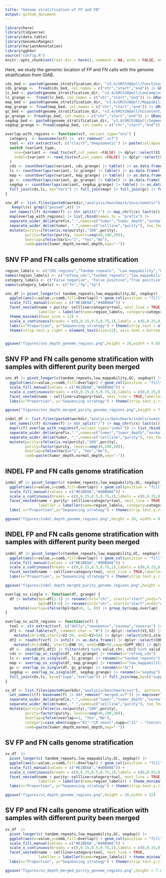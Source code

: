 ```yaml
---
title: "Genome stratification of FP and FN"
output: github_document
---
```


```r
library(here)
library(tidyverse)
library(data.table)
library(GenomicRanges)
library(VariantAnnotation)
library(ggh4x)
source("config.R")
knitr::opts_chunk$set(root.dir = here(), comment = NA, echo = FALSE, message = FALSE, warnings = FALSE, include = TRUE, fig.align = 'center',fig.retina=2)
```

Here, we study the genomic location of FP and FN calls with the genome stratification from GIAB.

```r
cds_bed <- paste0(genome_stratification_dir, "v3.4/GRCh38@all/Functional/GRCh38_refseq_cds.bed.gz")
cds_grange <-  fread(cds_bed, col.names = c("chr","start","end")) |> GRanges()
lc_bed <- paste0(genome_stratification_dir, "v3.4/GRCh38@all/LowComplexity/GRCh38_AllTandemRepeats.bed.gz")
lc_grange <-  fread(lc_bed, col.names = c("chr","start","end")) |> GRanges()
map_bed <- paste0(genome_stratification_dir, "v3.4/GRCh38@all/Mappability/GRCh38_lowmappabilityall.bed.gz")
map_grange <- fread(map_bed, col.names = c("chr","start","end")) |> GRanges()
gc_bed <- paste0(genome_stratification_dir, "v3.4/GRCh38@all/GCcontent/GRCh38_gclt30orgt55_slop50.bed.gz")
gc_grange <- fread(gc_bed, col.names = c("chr","start","end")) |> GRanges()
segdup_bed <- paste0(genome_stratification_dir, "v3.4/GRCh38@all/SegmentalDuplications/GRCh38_segdups.bed.gz")
segdup_grange <- fread(segdup_bed, col.names = c("chr","start","end")) |> GRanges()
```

```r
overlap_with_regions <- function(vcf, variant_type="snv") {
  category  <- basename(vcf) |>  str_remove(".vcf")
  tool <- str_extract(vcf, c("clairS","deepsomatic") |> paste(collapse = "|"))
  switch (variant_type,
    snv={variant <- read_tsv(vcf,col_names =FALSE) |> dplyr::select(X1, X2) |>mutate(chr=X1, start=X2, end=X2) |> dplyr::select(chr,start,end) |> dplyr::filter( chr %in% paste0("chr",c(1:22,"X","Y")) ) |> GRanges()},
    indel={variant <- read_tsv(vcf,col_names =FALSE) |> dplyr::select(X1, X2) |> mutate(chr=X1, start=X2-50,end=X2+50) |> dplyr::select(chr,start,end) |> dplyr::filter( chr %in% paste0("chr",c(1:22,"X","Y")) ) |> GRanges()}
  )
  cds <- countOverlaps(variant, cds_grange) |> table() |> as.data.frame() |> mutate(Var1=ifelse(Var1 %in% c("0","1"), as.character(Var1), "1")) |> group_by(Var1) |> summarise(Freq=sum(Freq)) |> ungroup() |> rename(Freq="refseq_cds") 
  lc <- countOverlaps(variant, lc_grange) |> table() |> as.data.frame() |> mutate(Var1=ifelse(Var1 %in% c("0","1"), as.character(Var1), "1")) |> group_by(Var1) |> summarise(Freq=sum(Freq)) |> ungroup() |> rename(Freq="tandem_repeats") 
  map <- countOverlaps(variant, map_grange) |> table() |> as.data.frame() |> mutate(Var1=ifelse(Var1 %in% c("0","1"), as.character(Var1), "1")) |> group_by(Var1) |> summarise(Freq=sum(Freq)) |> ungroup() |> rename(Freq="low_mappability") 
  gc <- countOverlaps(variant, gc_grange) |> table() |> as.data.frame() |> mutate(Var1=ifelse(Var1 %in% c("0","1"), as.character(Var1), "1")) |> group_by(Var1) |> summarise(Freq=sum(Freq)) |> ungroup() |> rename(Freq="GC") 
  segdup <- countOverlaps(variant, segdup_grange) |> table() |> as.data.frame() |> mutate(Var1=ifelse(Var1 %in% c("0","1"), as.character(Var1), "1")) |> group_by(Var1) |> summarise(Freq=sum(Freq)) |> ungroup() |> rename(Freq="segdup") 
  full_join(cds,lc, by="Var1") |> full_join(map) |> full_join(gc) |> full_join(segdup) |> add_column(tool=tool, category=category)
}
```

```r
snv_df <- list.files(paste0(workdir,"analysis/benchmark/snvs/somatic"), pattern = "^fp.vcf|^fn.vcf", full.names = TRUE, recursive = TRUE) |> 
   keep(\(x) grepl("passed",x)) |> 
  set_names(\(f) dirname(f) |> str_split("/") |> map_chr(\(x) last(x))|> str_remove("_passed"))  |> 
  map(overlap_with_regions) |> list_rbind(names_to = "prefix") |> 
  separate_wider_delim(prefix,".",names=c("tumor","tumor_depth","normal","normal_depth")) |> 
  separate_wider_delim(tumor, "_",names=c("cellline","purity"), too_few = "align_start") |> 
  mutate(purity=ifelse(is.na(purity),"100",purity), 
         purity=factor(purity, levels=seq(40,100,20)), 
         Overlap=ifelse(Var1=="1", "Yes","No"),
         comb=paste(tumor_depth,normal_depth,sep="-"))
```

## SNV FP and FN calls genome stratification

```r
region_labels <- c("CDS regions","Tandem repeats", "Low mappability","GC% < 30 or >55","Segmental duplications")
names(region_labels) <- c("refseq_cds","tandem_repeats","low_mappability","GC","segdup")
category_labels <- c("False negative", "False positive","True positive")
names(category_labels) <- c("fn","fp","tp")

snv_df |> pivot_longer(c( tandem_repeats,low_mappability,GC, segdup)) |> 
  ggplot(aes(x=value,y=comb,fill=Overlap)) + geom_col(position = "fill") + 
  scale_fill_manual(values = c("#E1BE6A","#40B0A6")) +
  facet_nested(name + purity~ cellline+category+tool, nest_line = TRUE,
               labeller = labeller(name=region_labels, category=category_labels)) + 
  theme_minimal(base_size = 12) + 
  scale_x_continuous(breaks = c(0,0.25,0.5,0.75,1),labels = c(0,0.25,0.5,0.75,1)) +
  labs(x="Proportion", y="Sequencing strategy") + theme(strip.text = element_text(size=12)) + 
  theme(strip.text.y.right = element_text(size=12), axis.text.x.bottom = element_text(size=8))


ggsave("figures/snv_depth_genome_regions.png",height = 20,width = 9.6)
```


## SNV FP and FN calls genome stratification with samples with different purity been merged

```r
snv_df |> pivot_longer(c(tandem_repeats,low_mappability,GC, segdup)) |> 
  ggplot(aes(x=value,y=comb,fill=Overlap)) + geom_col(position = "fill") + 
  scale_fill_manual(values = c("#E1BE6A","#40B0A6")) +
  scale_x_continuous(breaks = c(0,0.25,0.5,0.75,1),labels = c(0,0.25,0.5,0.75,1)) +
  facet_nested(name ~ cellline+category+tool, nest_line = TRUE,labeller = labeller(name=region_labels, category=category_labels)) + theme_minimal(base_size = 12) +
  labs(x="Proportion", y="Sequencing strategy") + theme(strip.text.y.right = element_text(size=10), axis.text.x.bottom = element_text(size=6))

ggsave("figures/snv_depth_merged_purity_genome_regions.png",height = 7.8,width = 9.6)
```

```r
indel_df <- list.files(paste0(workdir,"analysis/benchmark/indels/somatic"), pattern = "^fp.vcf|^fn.vcf", full.names = TRUE, recursive = TRUE) |> 
  set_names(\(f) dirname(f) |> str_split("/") |> map_chr(\(x) last(x)))  |> 
  map(\(f) overlap_with_regions(f,variant_type="indel")) |> list_rbind(names_to = "prefix") |> 
  separate_wider_delim(prefix,".",names=c("tumor","tumor_depth","normal","normal_depth")) |> 
  separate_wider_delim(tumor, "_",names=c("cellline","purity"), too_few = "align_start") |> 
  mutate(purity=ifelse(is.na(purity),"100",purity), 
         purity=factor(purity, levels=seq(40,100,20)), 
         Overlap=ifelse(Var1=="1", "Yes","No"),
         comb=paste(tumor_depth,normal_depth,sep="-")) 
```


## INDEL FP and FN calls genome stratification

```r
indel_df |> pivot_longer(c( tandem_repeats,low_mappability,GC, segdup)) |> 
  ggplot(aes(x=value,y=comb,fill=Overlap)) + geom_col(position = "fill") + 
  scale_fill_manual(values = c("#E1BE6A","#40B0A6")) +
  scale_x_continuous(breaks = c(0,0.25,0.5,0.75,1),labels = c(0,0.25,0.5,0.75,1)) +
  facet_nested(name + purity~ cellline+category+tool, nest_line = TRUE,
               labeller = labeller(name=region_labels, category=category_labels)) + theme_minimal(base_size = 12) +
  labs( x="Proportion",y="Sequencing strategy") + theme(strip.text.y.right = element_text(size=12), axis.text.x.bottom = element_text(size=6))

ggsave("figures/indel_depth_genome_regions.png",height = 20, width = 9.6)
```

## INDEL FP and FN calls genome stratification with samples with different purity been merged

```r
indel_df |> pivot_longer(c(tandem_repeats,low_mappability,GC, segdup)) |> 
  ggplot(aes(x=value,y=comb,fill=Overlap)) + geom_col(position = "fill") + 
  scale_fill_manual(values = c("#E1BE6A","#40B0A6")) +
  scale_x_continuous(breaks = c(0,0.25,0.5,0.75,1),labels = c(0,0.25,0.5,0.75,1)) +
  facet_nested(name ~ cellline+category+tool, nest_line = TRUE,labeller = labeller(name=region_labels, category=category_labels)) + theme_minimal(base_size = 12) +
  labs(x="Proportion", y="Sequencing strategy") + theme(strip.text.y.right = element_text(size=10), axis.text.x.bottom = element_text(size=6))

ggsave("figures/indel_depth_merged_purity_genome_regions.png",height = 7.8,width = 9.6)
```



```r
overlap_sv_single <- function(df, grange) {
  df |> mutate(bp1=df[1:3] |> rename(chr1="chr", start1="start",end1="end") |> GRanges() |> countOverlaps(grange),
               bp2=df[4:6] |> rename(chr2="chr", start2="start",end2="end") |> GRanges() |> countOverlaps(grange)) |> 
    mutate(overlap=ifelse(bp1+bp2>0, 1, 0)) |> group_by(supp,overlap) |> summarise(n=n()) |>  ungroup() |> complete(supp,overlap,fill = list(n=0))
}

overlap_sv_with_regions <- function(vcf) {
  tool <- str_extract(vcf, c("delly","nanomonsv","savana","severus") |> paste(collapse = "|"))
  df1 <- read.table(vcf, comment.char = "#") |> dplyr::select(V1,V2) |> 
    mutate(chr1=V1,start1=V2-50, end1=V2+50) |> dplyr::select(chr1,start1,end1)
  df2 <- readVcf(vcf) |> info() |> as.data.frame() |> dplyr::select(CHR2,END,SUPP_VEC) |> 
    mutate(chr2=CHR2, start2=END-50, end2=END+50,supp=SUPP_VEC) |> dplyr::select(chr2,start2,end2,supp)
  df <-  cbind(df1,df2) |> filter(chr1 %in% valid_chr, chr2 %in% valid_chr)
  cds <- overlap_sv_single(df, cds_grange) |> rename(n="refseq_cds")
  lc <- overlap_sv_single(df, lc_grange) |> rename(n="tandem_repeats")
  map <- overlap_sv_single(df, map_grange) |> rename(n="low_mappability")
  gc <- overlap_sv_single(df, gc_grange) |> rename(n="GC")
  segdup <- overlap_sv_single(df, segdup_grange) |> rename(n="segdup")
  full_join(cds,lc, by=c("supp","overlap")) |> full_join(map,by=c("supp","overlap")) |> full_join(gc,by=c("supp","overlap")) |> full_join(segdup,by=c("supp","overlap")) |> add_column(tool=tool)
}
```


```r
sv_df <- list.files(paste0(workdir,"analysis/benchmark/svs"),  pattern = "*.merged.vcf", full.names = TRUE, recursive = TRUE) |> 
  set_names(\(f) basename(f) |> str_remove(".merged.vcf")) |> map(overlap_sv_with_regions) |> list_rbind(names_to = "prefix") |> 
  separate_wider_delim(prefix,".",names=c("tumor","tumor_depth","normal","normal_depth")) |> 
  separate_wider_delim(tumor, "_",names=c("cellline","purity"), too_few = "align_start") |> 
  mutate(purity=ifelse(is.na(purity),"100",purity), 
         purity=factor(purity, levels=seq(40,100,20)), 
         Overlap=ifelse(overlap==1, "Yes","No"), 
         category=case_when(supp=="01"~"LR novol",supp=="11" ~ "Concordant", supp=="10"~"SR specific"),
         comb=paste(tumor_depth,normal_depth,sep="-")) 
```


## SV FP and FN calls genome stratification

```r
sv_df  |> 
  pivot_longer(c( tandem_repeats,low_mappability,GC, segdup)) |> 
  ggplot(aes(x=value,y=comb,fill=Overlap)) + geom_col(position = "fill") + 
  scale_fill_manual(values = c("#E1BE6A","#40B0A6")) +
  scale_x_continuous(breaks = c(0,0.25,0.5,0.75,1),labels = c(0,0.25,0.5,0.75,1)) +
  facet_nested(name + purity~ cellline+category+tool, nest_line = TRUE,
               labeller = labeller(name=region_labels)) + theme_minimal(base_size = 12) +
  labs(x="Proportion", y="Sequencing strategy") + theme(strip.text.y.right = element_text(size=12), axis.text.x.bottom = element_text(size=6))

ggsave("figures/sv_depth_genome_regions.png",height = 20,width = 22)
```

## SV FP and FN calls genome stratification with samples with different purity been merged

```r
sv_df  |> 
  pivot_longer(c( tandem_repeats,low_mappability,GC, segdup)) |> 
  ggplot(aes(x=value,y=comb,fill=Overlap)) + geom_col(position = "fill") + 
  scale_fill_manual(values = c("#E1BE6A","#40B0A6")) +
  scale_x_continuous(breaks = c(0,0.25,0.5,0.75,1),labels = c(0,0.25,0.5,0.75,1)) +
  facet_nested(name ~ cellline+category+tool, nest_line = TRUE,
               labeller = labeller(name=region_labels)) + theme_minimal(base_size = 12) +
  labs(x="Proportion", y="Sequencing strategy") + theme(strip.text.y.right = element_text(size=10), axis.text.x.bottom = element_text(size=6))

ggsave("figures/sv_depth_merged_purity_genome_regions.png",height = 7.8,width = 22)
```

